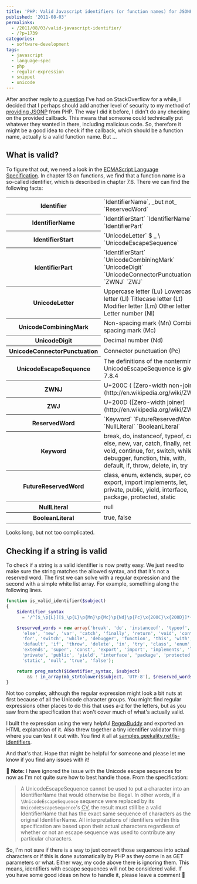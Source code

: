 ---
title: 'PHP: Valid Javascript identifiers (or function names) for JSONP'
published: '2011-08-03'
permalinks:
  - /2011/08/03/valid-javascript-identifier/
  - /?p=1739
categories:
  - software-development
tags:
  - javascript
  - language-spec
  - php
  - regular-expression
  - snippet
  - unicode
---

After another reply to [a question](http://stackoverflow.com/a/6892827/39321 'PHP: Is this safe for providing JSONP?') I've had on StackOverflow for a while, I decided that I perhaps should add another level of security to my method of [providing JSONP](/?p=1021 'How to easily provide JSON and JSONP') from PHP. The way I did it before, I didn't do any checking on the provided callback. This means that someone could technically put whatever they wanted in there, including malicious code. So, therefore it might be a good idea to check if the callback, which should be a function name, actually _is_ a valid function name. But ...

## What is valid?

To figure that out, we need a look in the [ECMAScript Language Specification](http://www.ecma-international.org/publications/files/ECMA-ST/Ecma-262.pdf 'ECMA-262, 5.1 Edition / June 2011'). In chapter 13 on functions, we find that a function name is a so-called identifier, which is described in chapter 7.6. There we can find the following facts:

<table>
  <tbody>
    <tr>
      <th scope="row">Identifier</th>
      <td>`IdentifierName`, _but not_ `ReservedWord`</td>
    </tr>
    <tr>
      <th scope="row">IdentifierName</th>
      <td>`IdentifierStart` `IdentifierName` `IdentifierPart`</td>
    </tr>
    <tr>
      <th scope="row">IdentifierStart</th>
      <td>`UnicodeLetter` $ _ \ `UnicodeEscapeSequence`</td>
    </tr>
    <tr>
      <th scope="row">IdentifierPart</th>
      <td>
        `IdentifierStart` `UnicodeCombiningMark` `UnicodeDigit`
        `UnicodeConnectorPunctuation` `ZWNJ` `ZWJ`
      </td>
    </tr>
    <tr>
      <th scope="row">UnicodeLetter</th>
      <td>
        Uppercase letter (Lu) Lowercase letter (Ll) Titlecase letter (Lt)
        Modifier letter (Lm) Other letter (Lo) Letter number (Nl)
      </td>
    </tr>
    <tr>
      <th scope="row">UnicodeCombiningMark</th>
      <td>Non-spacing mark (Mn) Combining spacing mark (Mc)</td>
    </tr>
    <tr>
      <th scope="row">UnicodeDigit</th>
      <td>Decimal number (Nd)</td>
    </tr>
    <tr>
      <th scope="row">UnicodeConnectorPunctuation</th>
      <td>Connector punctuation (Pc)</td>
    </tr>
    <tr>
      <th scope="row">UnicodeEscapeSequence</th>
      <td>
        The definitions of the nonterminal UnicodeEscapeSequence is given in
        7.8.4
      </td>
    </tr>
    <tr>
      <th scope="row">ZWNJ</th>
      <td>
        U+200C ( [Zero-width non-joiner](http://en.wikipedia.org/wiki/ZWNJ))
      </td>
    </tr>
    <tr>
      <th scope="row">ZWJ</th>
      <td>U+200D ([Zero-width joiner](http://en.wikipedia.org/wiki/ZWJ))</td>
    </tr>
    <tr>
      <th scope="row">ReservedWord</th>
      <td>`Keyword` `FutureReservedWord` `NullLiteral` `BooleanLiteral`</td>
    </tr>
    <tr>
      <th scope="row">Keyword</th>
      <td>
        break, do, instanceof, typeof, case, else, new, var, catch, finally,
        return, void, continue, for, switch, while, debugger, function, this,
        with, default, if, throw, delete, in, try
      </td>
    </tr>
    <tr>
      <th scope="row">FutureReservedWord</th>
      <td>
        class, enum, extends, super, const, export, import implements, let,
        private, public, yield, interface, package, protected, static
      </td>
    </tr>
    <tr>
      <th scope="row">NullLiteral</th>
      <td>null</td>
    </tr>
    <tr>
      <th scope="row">BooleanLiteral</th>
      <td>true, false</td>
    </tr>
  </tbody>
</table>

Looks long, but not too complicated.

## Checking if a string is valid

To check if a string is a valid identifier is now pretty easy. We just need to make sure the string matches the allowed syntax, and that it's not a reserved word. The first we can solve with a regular expression and the second with a simple white list array. For example, something along the following lines.

```php
function is_valid_identifier($subject)
{
    $identifier_syntax
      = '/^[$_\p{L}][$_\p{L}\p{Mn}\p{Mc}\p{Nd}\p{Pc}\x{200C}\x{200D}]*+$/u';

    $reserved_words = new array('break', 'do', 'instanceof', 'typeof', 'case',
      'else', 'new', 'var', 'catch', 'finally', 'return', 'void', 'continue',
      'for', 'switch', 'while', 'debugger', 'function', 'this', 'with',
      'default', 'if', 'throw', 'delete', 'in', 'try', 'class', 'enum',
      'extends', 'super', 'const', 'export', 'import', 'implements', 'let',
      'private', 'public', 'yield', 'interface', 'package', 'protected',
      'static', 'null', 'true', 'false');

    return preg_match($identifier_syntax, $subject)
        && ! in_array(mb_strtolower($subject, 'UTF-8'), $reserved_words);
}
```

Not too complex, although the regular expression might look a bit nuts at first because of all the Unicode character groups. You might find regular expressions other places to do this that uses a-z for the letters, but as you saw from the specification that won't cover much of what's actually valid.

I built the expression using the very helpful [RegexBuddy](http://www.regexbuddy.com/) and exported an HTML explanation of it. Also threw together a tiny identifier validator thing where you can test it out with. You find it all at [samples.geekality.net/js-identifiers](http://samples.geekality.net/js-identifiers/).

And that's that. Hope that might be helpful for someone and please let me know if you find any issues with it!

📝 **Note:** I have ignored the issue with the Unicode escape sequences
for now as I'm not quite sure how to best handle those. From the
specification:

> A UnicodeEscapeSequence cannot be used to put a character into an
> IdentifierName that would otherwise be illegal. In other words, if a
> `\UnicodeEscapeSequence` sequence were replaced by
> its `UnicodeEscapeSequence`'s <abbr title="Character Value">CV</abbr>, the
> result must still be a valid
> IdentifierName that has the exact same sequence of characters as the
> original IdentifierName. All interpretations of identifiers within this
> specification are based upon their actual characters regardless of whether
> or not an escape sequence was used to contribute any particular characters.

So, I'm not sure if there is a way to just convert those sequences into actual
characters or if this is done automatically by PHP as they come in as GET
parameters or what. Either way, my code above there is ignoring them. This
means, identifiers with escape sequences will not be considered valid. If you
have some good ideas on how to handle it, please leave a comment 🙂
